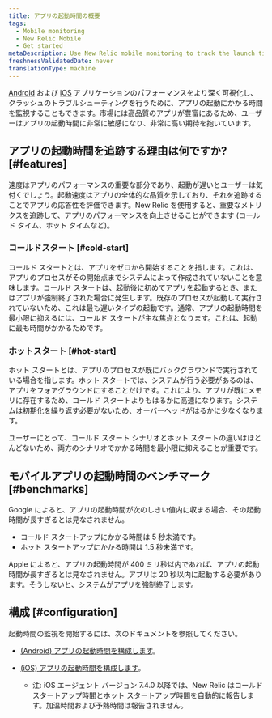 ```yaml
---
title: アプリの起動時間の概要
tags:
  - Mobile monitoring
  - New Relic Mobile
  - Get started
metaDescription: Use New Relic mobile monitoring to track the launch time for Android apps
freshnessValidatedDate: never
translationType: machine
---
```


[Android](/docs/mobile-monitoring/new-relic-mobile-android/get-started/introduction-new-relic-mobile-android) および [iOS](/docs/mobile-monitoring/new-relic-mobile-ios/get-started/introduction-new-relic-mobile-ios) アプリケーションのパフォーマンスをより深く可視化し、クラッシュのトラブルシューティングを行うために、アプリの起動にかかる時間を監視することもできます。市場には高品質のアプリが豊富にあるため、ユーザーはアプリの起動時間に非常に敏感になり、非常に高い期待を抱いています。

## アプリの起動時間を追跡する理由は何ですか? [#features]

速度はアプリのパフォーマンスの重要な部分であり、起動が遅いとユーザーは気付くでしょう。起動速度はアプリの全体的な品質を示しており、それを追跡することでアプリの応答性を評価できます。New Relic を使用すると、重要なメトリクスを追跡して、アプリのパフォーマンスを向上させることができます (コールド タイム、ホット タイムなど)。

### コールドスタート [#cold-start]

コールド スタートとは、アプリをゼロから開始することを指します。これは、アプリのプロセスがその開始点までシステムによって作成されていないことを意味します。コールド スタートは、起動後に初めてアプリを起動するとき、またはアプリが強制終了された場合に発生します。既存のプロセスが起動して実行されていないため、これは最も遅いタイプの起動です。通常、アプリの起動時間を最小限に抑えるには、コールド スタートが主な焦点となります。これは、起動に最も時間がかかるためです。

### ホットスタート [#hot-start]

ホット スタートとは、アプリのプロセスが既にバックグラウンドで実行されている場合を指します。ホット スタートでは、システムが行う必要があるのは、アプリをフォアグラウンドにすることだけです。これにより、アプリが既にメモリに存在するため、コールド スタートよりもはるかに高速になります。システムは初期化を繰り返す必要がないため、オーバーヘッドがはるかに少なくなります。

ユーザーにとって、コールド スタート シナリオとホット スタートの違いはほとんどないため、両方のシナリオでかかる時間を最小限に抑えることが重要です。

## モバイルアプリの起動時間のベンチマーク [#benchmarks]

Google によると、アプリの起動時間が次のしきい値内に収まる場合、その起動時間が長すぎるとは見なされません。

* コールド スタートアップにかかる時間は 5 秒未満です。
* ホット スタートアップにかかる時間は 1.5 秒未満です。

Apple によると、アプリの起動時間が 400 ミリ秒以内であれば、アプリの起動時間が長すぎるとは見なされません。アプリは 20 秒以内に起動する必要があります。そうしないと、システムがアプリを強制終了します。

## 構成 [#configuration]

起動時間の監視を開始するには、次のドキュメントを参照してください。

* [(Android) アプリの起動時間を構成します](/docs/mobile-monitoring/new-relic-mobile-android/install-configure/configure-app-launch-time-android-apps)。

* [(iOS) アプリの起動時間を構成します](/docs/mobile-monitoring/new-relic-mobile-ios/configuration/app-launch-times-ios-apps)。

  * 注: iOS エージェント バージョン 7.4.0 以降では、New Relic はコールド スタートアップ時間とホット スタートアップ時間を自動的に報告します。加温時間および予熱時間は報告されません。